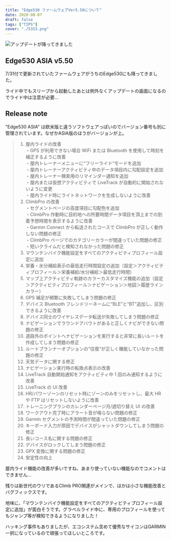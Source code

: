 ```yaml
---
title: "Edge530 ファームウェアVer5.50について"
date: 2020-08-07
draft: false
tags: ["TIPS"]
cover: "./5353.png"
---
```


![アップデートが降ってきました](./5353.png)

## Edge530 ASIA v5.50

7/31付で更新されていたファームウェアがうちのEdge530にも降ってきました。

ライド中でもスリープから起動したあとは例外なくアップデートの画面になるのでライド中は注意が必要…

## Release note

"Edge530 ASIA" は欧米版と違うソフトウェアっぽいのでバージョン番号も別に管理されています。なぜかASIA版のほうがバージョンが上。

<LinkCard url="https://www.garmin.co.jp/products/intosports/edge-530-bundle/#updateTab" />

> 1. 屋内ライドの改善  
>    ・GPS が利用できない場合 WiFi または Bluetooth を使用して時刻を補正するように改善  
>    ・屋内トレーナーメニューに“フリーライド“モードを追加  
>    ・屋内トレーナーアクティビティ中のデータ項目内に勾配設定を追加  
>    ・屋内トレーナー検索用のリマインダー通知を追加  
>    ・屋内または仮想アクティビティで LiveTrack が自動的に開始されないように変更  
>    ・屋内ライド時にライトネットワークを生成しないように改善
> 2. ClimbPro の改善  
>    ・セグメントページの高度項目に勾配色を追加  
>    ・ClimbPro 作動時に目的地への所要時間データ項目を頂上までの到着予想時間を表示するように改善  
>    ・Garmin Connect から転送されたコースで ClimbPro が正しく動作しない問題の修正  
>    ・ClimbPro ページでのカテゴリーカラーが間違っていた問題の修正  
>    ・短いクライムだと検知されなかった問題の修正
> 3. マウンテンバイク機能設定をすべてのアクティビティプロフィール設定に追加
> 4. 栄養・水分補給表示の最低走行時間設定の追加（設定＞アクティビティプロフィール＞栄養補給/水分補給＞最低走行時間）
> 5. マップ上アクティビティ軌跡のカラーカスタマイズ機能の追加（設定＞アクティビティプロフィール＞ナビゲーション＞地図＞履歴ラインカラー）
> 6. GPS 補足が頻繁に失敗してしまう問題の修正
> 7. デバイス Bluetooth フレンドリーネームに“BLE”と“BT”追加し、区別できるように改善
> 8. デバイス同士のワイヤレスデータ転送が失敗してしまう問題の修正
> 9. ナビゲーションでラウンドアバウトがあると正しくナビができない問題の修正
> 10. 道路外のポイントへナビゲーションを実行すると非常に長いルートを作成してしまう問題の修正
> 11. ルートプランナーオプションの“往復”が正しく機能していなかった問題の修正
> 12. 天気データに関する修正
> 13. ナビゲーション実行時の転換点表示の改善
> 14. LiveTrack 自動開始通知をアクティビティ中 1 回のみ通知するように改善
> 15. LiveTrack の UI 改善
> 16. HR/パワーゾーンのリセット時にゾーンのみをリセットし、最大 HR や FTP はリセットしないように改善
> 17. トレーニングプランのカレンダーページ月/週切り替え UI の改善
> 18. ワークアウト完了時にアラート音が鳴らない問題の修正
> 19. Garmin セグメントの予測時間が間違っていた問題の修正
> 20. キーボード入力が原因でデバイスがシャットダウンしてしまう問題の修正
> 21. 長いコース名に関する問題の修正
> 22. デバイスがロックしてしまう問題の修正
> 23. GPX 変換に関する問題の修正
> 24. 安定性の向上

屋内ライド機能の改善が多いですね、あまり使っていない機能なのでコメントはできません…

残りは新世代のウリであるClimb PRO関連がメインで、ほかは小さな機能改善とバグフィックスです。

地味に、「マウンテンバイク機能設定をすべてのアクティビティプロフィール設定に追加」が面白そうです。グラベルライド中に、専用のプロフィールを使ってもジャンプ等が検知できるようになりました！

ハッキング事件もありましたが、エコシステム含めて優秀なサイコンはGARMIN一択になっているので頑張ってほしいところです。

<Amzn asin="B08DD4H38R" />
